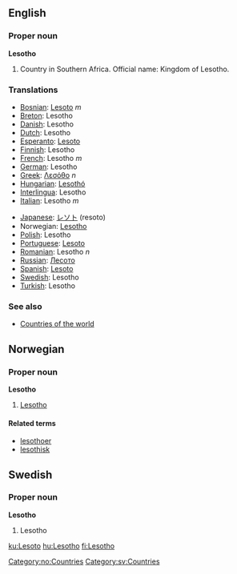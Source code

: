 ==English==

===Proper noun===
'''Lesotho'''
# Country in Southern Africa. Official name: Kingdom of Lesotho.

===Translations===
{{top}}
*[[Bosnian]]: [[Lesoto]] ''m''
*[[Breton]]: Lesotho
*[[Danish]]: Lesotho
*[[Dutch]]: Lesotho
*[[Esperanto]]: [[Lesoto]]
*[[Finnish]]: Lesotho
*[[French]]: Lesotho ''m''
*[[German]]: Lesotho
*[[Greek]]: [[Λεσόθο]] ''n''
*[[Hungarian]]: [[Lesothó]]
*[[Interlingua]]: Lesotho
*[[Italian]]: Lesotho ''m''
{{mid}}
*[[Japanese]]: [[レソト]] (resoto)
*Norwegian: [[#Norwegian|Lesotho]]
*[[Polish]]: Lesotho
*[[Portuguese]]: [[Lesoto]]
*[[Romanian]]: Lesotho ''n''
*[[Russian]]: [[Лесото]]
*[[Spanish]]: [[Lesoto]]
*[[Swedish]]: Lesotho
*[[Turkish]]: Lesotho
{{bottom}}

===See also===
* [[Countries of the world]]

==Norwegian==
===Proper noun===
[[Category:no:Countries]]
'''Lesotho'''
#[[#English|Lesotho]]
====Related terms====
*[[lesothoer]]
*[[lesothisk]]

==Swedish==
===Proper noun===
'''Lesotho'''
#Lesotho

[[Category:sv:Countries]]

[[ku:Lesoto]]
[[hu:Lesotho]]
[[fi:Lesotho]]